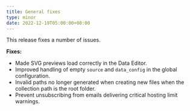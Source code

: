 ```yaml
---
title: General fixes
type: minor
date: 2022-12-19T05:00:00+00:00
---
```

This release fixes a number of issues.

**Fixes:**

* Made SVG previews load correctly in the Data Editor.
* Improved handling of empty `source` and `data_config` in the global configuration.
* Invalid paths no longer generated when creating new files when the collection path is the root folder.
* Prevent unsubscribing from emails delivering critical hosting limit warnings.